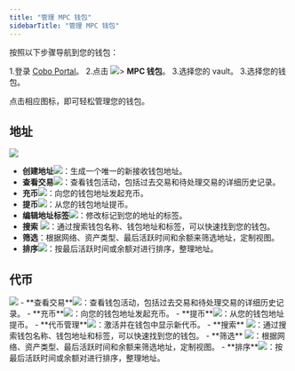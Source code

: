 ```yaml
---
title: "管理 MPC 钱包"
sidebarTitle: "管理 MPC 钱包"
---
```


按照以下步骤导航到您的钱包：

1.登录 [Cobo Portal](https://portal.cobo.com/login)。
2.点击 <img src="/images/mpc-wallet/wallets-icon.svg" className="icon"></img>> **MPC 钱包**。
3.选择您的 vault。
3.选择您的钱包。

点击相应图标，即可轻松管理您的钱包。
## 地址

<img src="/images/mpc-wallet/manage-wallet-address.png" className="screenshot_full_screen"/>

- **创建地址**<img src="/images/mpc-wallet/add-address.svg" className="icon"></img>：生成一个唯一的新接收钱包地址。
- **查看交易**<img src="/images/mpc-wallet/icon_view transactions.svg" className="icon"></img>：查看钱包活动，包括过去交易和待处理交易的详细历史记录。
- **充币**<img src="/images/mpc-wallet/icon_deposit.svg" className="icon"></img>：向您的钱包地址发起充币。
- **提币**<img src="/images/mpc-wallet/icon_withdraw.svg" className="icon"></img>：从您的钱包地址提币。
- **编辑地址标签**<img src="/images/mpc-wallet/icon_edit.svg" className="icon"></img>：修改标记到您的地址的标签。
- **搜索** <img src="/images/mpc-wallet/icon_search.svg" className="icon"></img>：通过搜索钱包名称、钱包地址和标签，可以快速找到您的钱包。
- **筛选**：根据网络、资产类型、最后活跃时间和余额来筛选地址，定制视图。
- **排序**<img src="/images/mpc-wallet/icon_sort.svg" className="icon"></img>：按最后活跃时间或余额对进行排序，整理地址。


## 代币

<img src="/images/mpc-wallet/manage-wallet-token.png" className="screenshot_full_screen"/>
- **查看交易**<img src="/images/mpc-wallet/icon_view transactions.svg" className="icon"></img>：查看钱包活动，包括过去交易和待处理交易的详细历史记录。
- **充币**<img src="/images/mpc-wallet/icon_deposit.svg" className="icon"></img>：向您的钱包地址发起充币。
- **提币**<img src="/images/mpc-wallet/icon_withdraw.svg" className="icon"></img>：从您的钱包地址提币。
- **代币管理**<img src="/images/mpc-wallet/token-management.svg" className="icon"></img>：激活并在钱包中显示新代币。
- **搜索** <img src="/images/mpc-wallet/icon_search.svg" className="icon"></img>：通过搜索钱包名称、钱包地址和标签，可以快速找到您的钱包。
- **筛选** <img src="/images/mpc-wallet/icon_filter.svg" className="icon"></img>：根据网络、资产类型、最后活跃时间和余额来筛选地址，定制视图。
- **排序**<img src="/images/mpc-wallet/icon_sort.svg" className="icon"></img>：按最后活跃时间或余额对进行排序，整理地址。